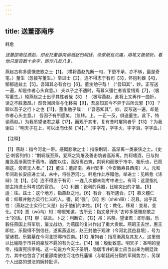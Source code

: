 ```yaml
---
---
---
```

title: 送董邵南序
---



韩愈

*送董邵南往燕赵，却反托董邵南谕燕赵归朝廷。命意既自沉痛，用笔又极顿折。看他只是百数十余字，即作几反几复。*

燕赵古称多感慨悲歌之士【1】。（横将燕赵先断一句，下更不承，亦不转，最是奇笔。）董生（忽接写董生。）举进士【2】，连不得志于有司【3】，怀抱利器【4】，郁郁适兹土【5】。吾知其必有合也【6】。董生勉乎哉！（“吾知其”，妙。正写送一遍，却是作者心头宾意。）
夫以子之不遇时，苟慕义彊仁者皆爱惜焉【7】，（极写董生。）矧燕赵之士出乎其性者哉【8】！（极写燕赵。此将上文再作一曲折，读之不胜激昂。）然吾闻风俗与化移易【9】，吾恶知其今不异于古所云邪【10】？聊以吾子之行卜之也【11】。董生勉乎哉！（“吾恶知其”，妙。反写送一遍，却是作者心头主意。）
吾因子有所感矣。（忽转。上，一正一反，俱送董生。此下，特谕燕赵。）为我吊望诸君之墓【17】，而观于其市，复有昔时屠狗者乎【13】？为我谢曰：“明天子在上，可以出而仕矣【14】。”（字字花，字字火，字字泪，字字血。）

【注释】

【1】燕赵：指今河北一带。感慨悲歌之士：指像荆轲、高渐离一类豪侠之士。《史记·刺客列传》：“荆轲既至燕，爱燕之狗屠及善击筑者高渐离。荆轲嗜酒，日与狗屠及高渐离饮于燕市。酒酣以往，高渐离击筑，荆轲和而歌于市中，相乐也，已而相这，旁若无人者。”【2】董生：董邵南，寿州安丰（今安徽寿县西南）人。元和年间赴长安应进士试，未中，将往游河北。韩愈作此序赠他。举进士：见韩愈《讳辩》注【1】。【3】连不得志于有司：一连几次都未能考中进士。有司：这里指礼部主持进士科考试的官员。
【4】利器：锐利的兵器，比喻突出的才能。【5】适：往。兹土：这个地方，指燕赵之地。【6】有合：有所遇合。【7】慕义體仁者：仰慕并勉力实行仁义的人。彊，同“强”。【8】矧（shěn审）：况且。出乎其性：（燕赵之士实行仁义是）出于他们的本性。【9】化：教化。移易：变易，变化。【10】恶（wū乌）知：唧里知道。古所云：指文章开头“古称多感慨悲歌之士”的话。【11】聊：姑且。卜之：判断它。【12】吊：吊祭。望诸君：即乐毅。乐毅任燕国上将军后，屡立战功，为燕国的复兴作出了重大贡献。燕昭王去世，惠王即位，乐毅得不到信任，遂离燕返赵，赵王封他于观津（今河北武邑县境），号为望诸君。乐毅墓在今河北邯郸市西南。【13】屠狗者：指高渐离及其友人，这里借以比喻隐于市井的豪放不羁的有为之士。【14】谢：殷勤致意。明天子：圣明的皇帝，指唐宪宗李纯。这一句说方今天子圣明，隐居市井的豪士应当出来为朝廷效力，其中也包含了对董邵南欲往河北依托藩镇（与朝廷闹分裂的军阀势力），另谋个人出路的想法的婉转批评。